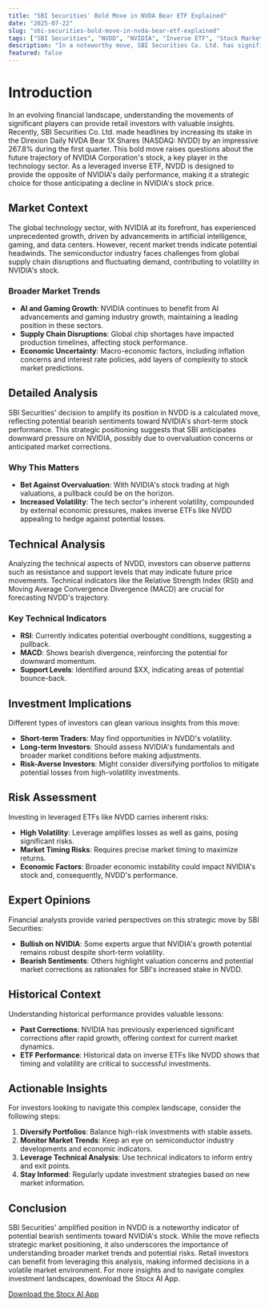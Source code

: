 ```yaml
---
title: "SBI Securities' Bold Move in NVDA Bear ETF Explained"
date: "2025-07-22"
slug: "sbi-securities-bold-move-in-nvda-bear-etf-explained"
tags: ["SBI Securities", "NVDD", "NVIDIA", "Inverse ETF", "Stock Market", "Investment Strategy", "Technical Analysis", "Risk Assessment", "Market Trends", "Retail Investors"]
description: "In a noteworthy move, SBI Securities Co. Ltd. has significantly increased its stake in Direxion Daily NVDA Bear 1X Shares (NASDAQ: NVDD), boosting its position by 267.8% in the first quarter. This strategic decision highlights a calculated bet on potential downward trends in NVIDIA Corporation's stock price, which the ETF inversely tracks. Retail investors should pay attention to this shift as it signals potential volatility or overvaluation concerns surrounding NVIDIA, a tech giant known for its pivotal role in AI and gaming sectors. This comprehensive analysis delves into the implications of SBI Securities' investment, providing insights into broader market trends, potential risks, and strategic considerations for investors. With NVIDIA's stock recently experiencing significant volatility due to global chip shortages and fluctuating demand, understanding the context and potential outcomes of such a move is crucial. This article will equip you with the knowledge to navigate these complex market dynamics, offering actionable insights and expert perspectives to help make informed investment decisions."
featured: false
---
```


# Introduction

In an evolving financial landscape, understanding the movements of significant players can provide retail investors with valuable insights. Recently, SBI Securities Co. Ltd. made headlines by increasing its stake in the Direxion Daily NVDA Bear 1X Shares (NASDAQ: NVDD) by an impressive 267.8% during the first quarter. This bold move raises questions about the future trajectory of NVIDIA Corporation's stock, a key player in the technology sector. As a leveraged inverse ETF, NVDD is designed to provide the opposite of NVIDIA's daily performance, making it a strategic choice for those anticipating a decline in NVIDIA's stock price.

## Market Context

The global technology sector, with NVIDIA at its forefront, has experienced unprecedented growth, driven by advancements in artificial intelligence, gaming, and data centers. However, recent market trends indicate potential headwinds. The semiconductor industry faces challenges from global supply chain disruptions and fluctuating demand, contributing to volatility in NVIDIA's stock. 

### Broader Market Trends

- **AI and Gaming Growth**: NVIDIA continues to benefit from AI advancements and gaming industry growth, maintaining a leading position in these sectors.
- **Supply Chain Disruptions**: Global chip shortages have impacted production timelines, affecting stock performance.
- **Economic Uncertainty**: Macro-economic factors, including inflation concerns and interest rate policies, add layers of complexity to stock market predictions.

## Detailed Analysis

SBI Securities' decision to amplify its position in NVDD is a calculated move, reflecting potential bearish sentiments toward NVIDIA's short-term stock performance. This strategic positioning suggests that SBI anticipates downward pressure on NVIDIA, possibly due to overvaluation concerns or anticipated market corrections.

### Why This Matters

- **Bet Against Overvaluation**: With NVIDIA's stock trading at high valuations, a pullback could be on the horizon.
- **Increased Volatility**: The tech sector's inherent volatility, compounded by external economic pressures, makes inverse ETFs like NVDD appealing to hedge against potential losses.

## Technical Analysis

Analyzing the technical aspects of NVDD, investors can observe patterns such as resistance and support levels that may indicate future price movements. Technical indicators like the Relative Strength Index (RSI) and Moving Average Convergence Divergence (MACD) are crucial for forecasting NVDD's trajectory.

### Key Technical Indicators

- **RSI**: Currently indicates potential overbought conditions, suggesting a pullback.
- **MACD**: Shows bearish divergence, reinforcing the potential for downward momentum.
- **Support Levels**: Identified around $XX, indicating areas of potential bounce-back.

## Investment Implications

Different types of investors can glean various insights from this move:

- **Short-term Traders**: May find opportunities in NVDD's volatility.
- **Long-term Investors**: Should assess NVIDIA's fundamentals and broader market conditions before making adjustments.
- **Risk-Averse Investors**: Might consider diversifying portfolios to mitigate potential losses from high-volatility investments.

## Risk Assessment

Investing in leveraged ETFs like NVDD carries inherent risks:

- **High Volatility**: Leverage amplifies losses as well as gains, posing significant risks.
- **Market Timing Risks**: Requires precise market timing to maximize returns.
- **Economic Factors**: Broader economic instability could impact NVIDIA's stock and, consequently, NVDD's performance.

## Expert Opinions

Financial analysts provide varied perspectives on this strategic move by SBI Securities:

- **Bullish on NVIDIA**: Some experts argue that NVIDIA's growth potential remains robust despite short-term volatility.
- **Bearish Sentiments**: Others highlight valuation concerns and potential market corrections as rationales for SBI's increased stake in NVDD.

## Historical Context

Understanding historical performance provides valuable lessons:

- **Past Corrections**: NVIDIA has previously experienced significant corrections after rapid growth, offering context for current market dynamics.
- **ETF Performance**: Historical data on inverse ETFs like NVDD shows that timing and volatility are critical to successful investments.

## Actionable Insights

For investors looking to navigate this complex landscape, consider the following steps:

1. **Diversify Portfolios**: Balance high-risk investments with stable assets.
2. **Monitor Market Trends**: Keep an eye on semiconductor industry developments and economic indicators.
3. **Leverage Technical Analysis**: Use technical indicators to inform entry and exit points.
4. **Stay Informed**: Regularly update investment strategies based on new market information.

## Conclusion

SBI Securities' amplified position in NVDD is a noteworthy indicator of potential bearish sentiments toward NVIDIA's stock. While the move reflects strategic market positioning, it also underscores the importance of understanding broader market trends and potential risks. Retail investors can benefit from leveraging this analysis, making informed decisions in a volatile market environment. For more insights and to navigate complex investment landscapes, download the Stocx AI App.

[Download the Stocx AI App](https://stocx.co)
